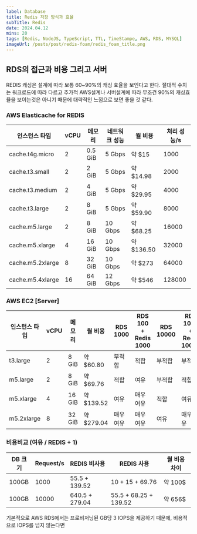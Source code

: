 ```yaml
---
label: Database
title: Redis 저장 방식과 효율
subTitle: Redis
date: 2024.04.12
mins: 20
tags: [Redis, NodeJS, TypeScript, TTL, TimeStampe, AWS, RDS, MYSQL]
imageUrl: /posts/post/redis-foam/redis_foam_title.png
---
```


## RDS의 접근과 비용 그리고 서버

REDIS 캐싱은 설계에 따라 보통 60~90%의 캐싱 효율을 보인다고 한다.
절대적 수치는 워크로드에 따라 다르고 추가적 AWS설계나 서버설계에 따라 무조건 90%의 캐싱효율을 보이는것은 아니기 때문에 대략적인 느낌으로 보면 좋을 것 같다.

### AWS Elasticache for REDIS 

| 인스턴스 타입      | vCPU | 메모리  | 네트워크 성능 | 월 비용       | 처리 성능/s |
|-------------------|------|---------|--------------|---------------|------------|
| cache.t4g.micro   | 2    | 0.5 GiB | 5 Gbps       | 약 $15        | 1000       |
| cache.t3.small    | 2    | 2 GiB   | 5 Gbps       | 약 $14.98     | 2000       |
| cache.t3.medium   | 2    | 4 GiB   | 5 Gbps       | 약 $29.95     | 4000       |
| cache.t3.large    | 2    | 8 GiB   | 5 Gbps       | 약 $59.90     | 8000       |
| cache.m5.large    | 2    | 8 GiB   | 10 Gbps      | 약 $68.25     | 16000      |
| cache.m5.xlarge   | 4    | 16 GiB  | 10 Gbps      | 약 $136.50    | 32000      |
| cache.m5.2xlarge  | 8    | 32 GiB  | 10 Gbps      | 약 $273       | 64000      |
| cache.m5.4xlarge  | 16   | 64 GiB  | 12 Gbps      | 약 $546       | 128000     |

### AWS EC2 [Server]

| 인스턴스 타입       | vCPU | 메모리  | 월 비용       | RDS 1000  | RDS 100 + Redis 1000 | RDS 10000   | RDS 1000 + Redis 10000  |
|--------------------|------|---------|---------------|-----------|---------------------|-------------|-------------------------|
| t3.large           | 2    | 8 GiB   | 약 $60.80     | 부적합    | 적합                 | 부적합      | 부적합                   |
| m5.large           | 2    | 8 GiB   | 약 $69.76     | 적합      | 여유                 | 부적합      | 적합                     |
| m5.xlarge          | 4    | 16 GiB  | 약 $139.52    | 여유      | 매우 여유            | 적합        | 여유                     |
| m5.2xlarge         | 8    | 32 GiB  | 약 $279.04    | 매우 여유 | 매우 여유            | 여유        | 매우 여유                |

### 비용비교 (여유 / REDIS + 1)

| DB 크기 | Request/s | REDIS 비사용    | REDIS 사용            | 월 비용 차이 |
|---------|-----------|----------------|-----------------------|-------------|
| 100GB   | 1000      | 55.5 + 139.52  | 10 + 15 + 69.76       | 약 100$     | 
| 100GB   | 10000     | 640.5 + 279.04 | 55.5 + 68.25 + 139.52 | 약 656$     | 

기본적으로 AWS RDS에서는 프로비저닝된 GB당 3 IOPS을 제공하기 때문에, 
비용적으로 IOPS를 넘지 않는다면 









